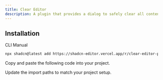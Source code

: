 ```yaml
---
title: Clear Editor
description: A plugin that provides a dialog to safely clear all content from the editor.
---
```


<ComponentPreview
  name="clear-editor-plugin-demo"
  className="[&_.preview>[data-orientation=vertical]]:sm:max-w-[70%]"
  description="A plugin that provides a dialog to safely clear all content from the editor."
/>

## Installation

<Tabs defaultValue="cli">

<TabsList>
  <TabsTrigger value="cli">CLI</TabsTrigger>
  <TabsTrigger value="manual">Manual</TabsTrigger>
</TabsList>

<TabsContent value="cli">

```bash
npx shadcn@latest add https://shadcn-editor.vercel.app/r/clear-editor-plugin.json
```

</TabsContent>

<TabsContent value="manual">

<Steps>

<Step>Copy and paste the following code into your project.</Step>

<ComponentSource name="clear-editor-plugin" />

<Step>Update the import paths to match your project setup.</Step>

</Steps>

</TabsContent>

</Tabs>
